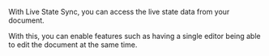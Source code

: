With Live State Sync, you can access the live state data from your document.

With this, you can enable features such as having a single editor being able to edit the document at the same time.